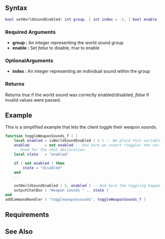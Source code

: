 
{{Client function}}
{{New items|3.0131|1.3.1|
This function allows you to disable world sounds. A world sound is a sound effect which has '''''not''''' been caused by [[/playSound.md|playSound]] or [[/playSound3D.md|playSound3D]].

Note: The values for ''group'' and ''index'' can be determined by using the client command [[/Client_Commands#showsound.md|showsound]] in conjunction with [[/setDevelopmentMode.md|setDevelopmentMode]]
}}

{{Note box|See Also: [[/setAmbientSoundEnabled.md|setAmbientSoundEnabled]]}}
==Syntax==
<syntaxhighlight lang="lua">
bool setWorldSoundEnabled( int group, [ int index = -1, ] bool enable )
</syntaxhighlight> 

===Required Arguments=== 
*'''group :''' An integer representing the world sound group
*'''enable :''' Set ''false'' to disable, ''true'' to enable

===OptionalArguments=== 
*'''index :''' An integer representing an individual sound within the group

===Returns===
Returns ''true'' if the world sound was correctly enabled/disabled, ''false'' if invalid values were passed.

==Example== 
This is a simplified example that lets the client toggle their weapon sounds.
<syntaxhighlight lang="lua">
function toggleWeaponSounds_f ( )
    local enabled = isWorldSoundEnabled ( 5 ) -- We place this variable here for checking.
    enabled       = not enabled -- And here we invert (toggle) the variable, so if it's false, it becomes true, if it's true, it becomes false.
    -- Used for the chat declaration:
    local state   = "enabled"

    if ( not enabled ) then
        state = "disabled"
    end
    --

    setWorldSoundEnabled ( 5, enabled ) -- And here the toggling happens.
    outputChatBox ( "Weapon sounds " .. state )
end
addCommandHandler ( "toggleweaponsounds", toggleWeaponSounds_f )
</syntaxhighlight>

==Requirements==
{{Requirements|n/a|1.3.0-9.04134|}}

==See Also==
{{Client world functions}}